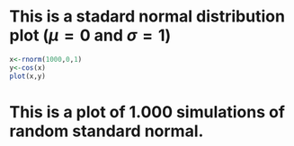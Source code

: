 # This is a stadard normal distribution plot ($\mu = 0$ and $\sigma = 1$)

```r
x<-rnorm(1000,0,1)
y<-cos(x)
plot(x,y)
```
# This is a plot of 1.000 simulations of random standard normal. 